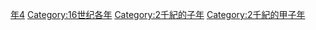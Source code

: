 {{Catnav|頁面分類|历史|歷史時代|年|16世纪各年}}
{{Commons category|1564}}

[[Category:1560年代|年4]]
[[Category:16世纪各年|Category:16世纪各年]]
[[Category:2千紀的子年|Category:2千紀的子年]]
[[Category:2千紀的甲子年|Category:2千紀的甲子年]]
